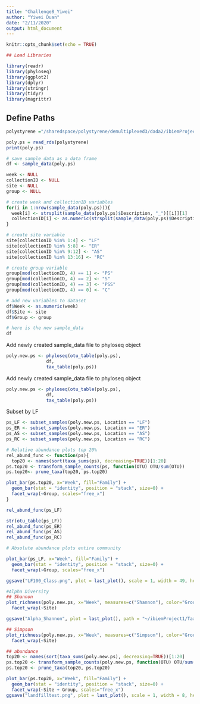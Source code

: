 ```yaml
---
title: "Challenge8_Yiwei"
author: "Yiwei Duan"
date: "2/11/2020"
output: html_document
---
```


```r
knitr::opts_chunk$set(echo = TRUE)
```

```r
## Load Libraries

library(readr)
library(phyloseq)
library(ggplot2)
library(dplyr)
library(stringr)
library(tidyr)
library(magrittr)
```



## Define Paths
```r
polystyrene ="/sharedspace/polystyrene/demultiplexed3/dada2/ibiemProject1_subset.rds"
```

```r
poly.ps = read_rds(polystyrene)
print(poly.ps)
```

```r
# save sample data as a data frame
df <- sample_data(poly.ps)

week <- NULL
collectionID <- NULL
site <- NULL
group <- NULL

# create week and collectionID variables
for(i in 1:nrow(sample_data(poly.ps))){
  week[i] <- strsplit(sample_data(poly.ps)$Description, "_")[[i]][1]
  collectionID[i] <- as.numeric(strsplit(sample_data(poly.ps)$Description, "_")[[i]][2])
}

# create site variable
site[collectionID %in% 1:4] <- "LF"
site[collectionID %in% 5:8] <- "ER"
site[collectionID %in% 9:12] <- "AS"
site[collectionID %in% 13:16] <- "RC"

# create group variable 
group[mod(collectionID, 4) == 1] <- "PS"
group[mod(collectionID, 4) == 2] <- "S"
group[mod(collectionID, 4) == 3] <- "PSS"
group[mod(collectionID, 4) == 0] <- "C"

# add new variables to dataset
df$Week <- as.numeric(week)
df$Site <- site
df$Group <- group

# here is the new sample_data
df

```

Add newly created sample_data file to phyloseq object
```r
poly.new.ps <- phyloseq(otu_table(poly.ps),
               df,
               tax_table(poly.ps))

```


Add newly created sample_data file to phyloseq object
```r
poly.new.ps <- phyloseq(otu_table(poly.ps),
               df,
               tax_table(poly.ps))

```

Subset by LF
```r
ps_LF <- subset_samples(poly.new.ps, Location == "LF")
ps_ER <- subset_samples(poly.new.ps, Location == "ER")
ps_AS <- subset_samples(poly.new.ps, Location == "AS")
ps_RC <- subset_samples(poly.new.ps, Location == "RC")
```

```r
# Relative abundance plots top 20% 
rel_abund_func <- function(ps){
  top20 <- names(sort(taxa_sums(ps), decreasing=TRUE))[1:20]
ps.top20 <- transform_sample_counts(ps, function(OTU) OTU/sum(OTU))
ps.top20<- prune_taxa(top20, ps.top20)

plot_bar(ps.top20, x="Week", fill="Family") + 
  geom_bar(stat = "identity", position = "stack", size=0) +
  facet_wrap(~Group, scales="free_x") 
}

rel_abund_func(ps_LF)

str(otu_table(ps_LF))
rel_abund_func(ps_ER)
rel_abund_func(ps_AS)
rel_abund_func(ps_RC)
```


```r
# Absolute abundance plots entire community 

plot_bar(ps_LF, x="Week", fill="Family") + 
  geom_bar(stat = "identity", position = "stack", size=0) +
  facet_wrap(~Group, scales="free_x") 

ggsave("LF100_Class.png", plot = last_plot(), scale = 1, width = 49, height =8.5, units = "in")
```





```r
#Alpha Diversity
## Shannon
plot_richness(poly.new.ps, x="Week", measures=c("Shannon"), color="Group") + theme_bw() +
  facet_wrap(~Site)

ggsave("Alpha_Shannon", plot = last_plot(), path = "~/ibiemProject1/Taxonomy Analysis Plots/'Alpha_Shannon'")
```

```r
## Simpson
plot_richness(poly.new.ps, x="Week", measures=c("Simpson"), color="Group") + theme_bw() +
  facet_wrap(~Site)
```

```r
## abundance 
top20 <- names(sort(taxa_sums(poly.new.ps), decreasing=TRUE))[1:20]
ps.top20 <- transform_sample_counts(poly.new.ps, function(OTU) OTU/sum(OTU))
ps.top20 <- prune_taxa(top20, ps.top20)

plot_bar(ps.top20, x="Week", fill="Family") + 
  geom_bar(stat = "identity", position = "stack", size=0) +
  facet_wrap(~Site + Group, scales="free_x") 
ggsave("landfilltest.png", plot = last_plot(), scale = 1, width = 8, height = 11, units = c("in", "cm", "mm"))
```